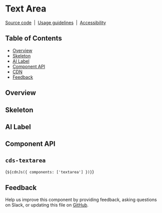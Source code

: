 
<Meta of={TextAreaStories} />

# Text Area

[Source code](https://github.com/carbon-design-system/carbon/tree/main/packages/web-components/src/components/textarea)
&nbsp;|&nbsp;
[Usage guidelines](https://carbondesignsystem.com/components/text-input/usage/#text-area)
&nbsp;|&nbsp;
[Accessibility](https://www.carbondesignsystem.com/components/text-input/accessibility)

## Table of Contents

- [Overview](#overview)
- [Skeleton](#skeleton)
- [AI Label](#ai-label)
- [Component API](#component-api)
- [CDN](#cdn)
- [Feedback](#feedback)

## Overview

<Canvas of={TextAreaStories.Default} />

## Skeleton

<Canvas of={TextAreaStories.Skeleton} />

## AI Label

<Canvas of={TextAreaStories.WithAILabel} />

## Component API

## `cds-textarea`

<ArgTypes of="cds-textarea" />

<Markdown>{`${cdnJs({ components: ['textarea'] })}`}</Markdown>

## Feedback

Help us improve this component by providing feedback, asking questions on Slack,
or updating this file on
[GitHub](https://github.com/carbon-design-system/carbon/edit/main/packages/web-components/src/components/textarea/textarea.mdx).
